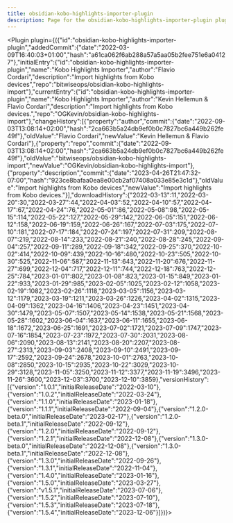 ---
title: obsidian-kobo-highlights-importer-plugin
description: Page for the obsidian-kobo-highlights-importer-plugin plugin.
---


<Plugin plugin={({"id":"obsidian-kobo-highlights-importer-plugin","addedCommit":{"date":"2022-03-09T16:40:03+01:00","hash":"a61ca062f6ab288a57a5aa05b2fee751e6a04127"},"initialEntry":{"id":"obsidian-kobo-highlights-importer-plugin","name":"Kobo Highlights Importer","author":"Flavio Cordari","description":"Import highlights from Kobo devices","repo":"bitwiseops/obsidian-kobo-highlights-import"},"currentEntry":{"id":"obsidian-kobo-highlights-importer-plugin","name":"Kobo Highlights Importer","author":"Kevin Hellemun & Flavio Cordari","description":"Import highlights from Kobo devices.","repo":"OGKevin/obsidian-kobo-highlights-import"},"changeHistory":[{"property":"author","commit":{"date":"2022-09-03T13:08:14+02:00","hash":"2ca663b5a24db9ef0b0c7827bc6a449b262fe49f"},"oldValue":"Flavio Cordari","newValue":"Kevin Hellemun & Flavio Cordari"},{"property":"repo","commit":{"date":"2022-09-03T13:08:14+02:00","hash":"2ca663b5a24db9ef0b0c7827bc6a449b262fe49f"},"oldValue":"bitwiseops/obsidian-kobo-highlights-import","newValue":"OGKevin/obsidian-kobo-highlights-import"},{"property":"description","commit":{"date":"2023-04-26T21:47:32-07:00","hash":"923ce8bafaa0ea8e00cb2af07408a033e85e3c1d"},"oldValue":"Import highlights from Kobo devices","newValue":"Import highlights from Kobo devices."}],"downloadHistory":{"2022-03-13":11,"2022-03-20":30,"2022-03-27":44,"2022-04-03":52,"2022-04-10":57,"2022-04-17":67,"2022-04-24":76,"2022-05-01":86,"2022-05-08":98,"2022-05-15":114,"2022-05-22":127,"2022-05-29":142,"2022-06-05":151,"2022-06-12":158,"2022-06-19":159,"2022-06-26":167,"2022-07-03":175,"2022-07-10":181,"2022-07-17":184,"2022-07-24":197,"2022-07-31":209,"2022-08-07":219,"2022-08-14":233,"2022-08-21":240,"2022-08-28":245,"2022-09-04":257,"2022-09-11":289,"2022-09-18":342,"2022-09-25":370,"2022-10-02":414,"2022-10-09":439,"2022-10-16":480,"2022-10-23":505,"2022-10-30":525,"2022-11-06":587,"2022-11-13":643,"2022-11-20":676,"2022-11-27":699,"2022-12-04":717,"2022-12-11":744,"2022-12-18":763,"2022-12-25":784,"2023-01-01":802,"2023-01-08":823,"2023-01-15":849,"2023-01-22":933,"2023-01-29":985,"2023-02-05":1025,"2023-02-12":1058,"2023-02-19":1082,"2023-02-26":1118,"2023-03-05":1156,"2023-03-12":1179,"2023-03-19":1211,"2023-03-26":1226,"2023-04-02":1315,"2023-04-09":1362,"2023-04-16":1406,"2023-04-23":1451,"2023-04-30":1479,"2023-05-07":1507,"2023-05-14":1538,"2023-05-21":1568,"2023-05-28":1602,"2023-06-04":1637,"2023-06-11":1655,"2023-06-18":1672,"2023-06-25":1691,"2023-07-02":1721,"2023-07-09":1747,"2023-07-16":1854,"2023-07-23":1972,"2023-07-30":2031,"2023-08-06":2090,"2023-08-13":2141,"2023-08-20":2207,"2023-08-27":2313,"2023-09-03":2408,"2023-09-10":2491,"2023-09-17":2592,"2023-09-24":2678,"2023-10-01":2763,"2023-10-08":2850,"2023-10-15":2935,"2023-10-22":3029,"2023-10-29":3128,"2023-11-05":3250,"2023-11-12":3377,"2023-11-19":3496,"2023-11-26":3600,"2023-12-03":3700,"2023-12-10":3859},"versionHistory":[{"version":"1.0.1","initialReleaseDate":"2022-03-10"},{"version":"1.0.2","initialReleaseDate":"2022-03-24"},{"version":"1.1.0","initialReleaseDate":"2023-01-18"},{"version":"1.1.1","initialReleaseDate":"2022-09-04"},{"version":"1.2.0-beta.0","initialReleaseDate":"2023-02-17"},{"version":"1.2.0-beta.1","initialReleaseDate":"2022-09-12"},{"version":"1.2.0","initialReleaseDate":"2022-09-12"},{"version":"1.2.1","initialReleaseDate":"2022-12-08"},{"version":"1.3.0-beta.0","initialReleaseDate":"2022-12-08"},{"version":"1.3.0-beta.1","initialReleaseDate":"2022-12-08"},{"version":"1.3.0","initialReleaseDate":"2022-09-26"},{"version":"1.3.1","initialReleaseDate":"2022-11-04"},{"version":"1.4.0","initialReleaseDate":"2023-01-16"},{"version":"1.5.0","initialReleaseDate":"2023-03-27"},{"version":"v1.5.1","initialReleaseDate":"2023-07-06"},{"version":"1.5.2","initialReleaseDate":"2023-07-10"},{"version":"1.5.3","initialReleaseDate":"2023-07-18"},{"version":"1.5.4","initialReleaseDate":"2023-12-06"}]})}></Plugin>